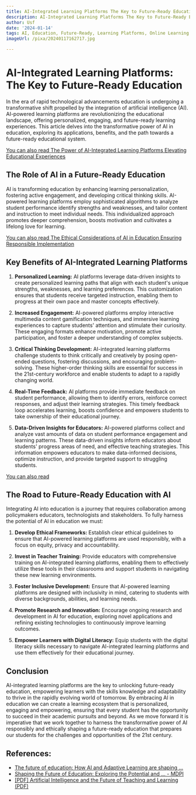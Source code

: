 ```yaml
---
title: AI-Integrated Learning Platforms The Key to Future-Ready Education
description: AI-Integrated Learning Platforms The Key to Future-Ready Education
author: Usf
date: '2024-01-14'
tags: AI, Education, Future-Ready, Learning Platforms, Online Learning
imageUrl: /pixa/20240117162717.jpg

---
```

# AI-Integrated Learning Platforms: The Key to Future-Ready Education

In the era of rapid technological advancements education is undergoing a transformative shift propelled by the  integration of artificial intelligence (AI). AI-powered learning  platforms are revolutionizing the educational landscape, offering personalized, engaging,  and future-ready learning experiences. This article delves into the transformative power of AI in education, exploring  its applications, benefits, and the path  towards a future-ready educational system.

[You can also read The Power of AI-Integrated Learning Platforms  Elevating Educational Experiences](The%20Power%20of%20AI-Integrated%20Learning%20Platforms%20Elevating%20Educational%20Experiences)


##  The Role of AI  in a  Future-Ready Education

AI is  transforming education by enhancing learning personalization, fostering active engagement, and developing  critical thinking skills. AI-powered learning platforms employ sophisticated algorithms to analyze student performance identify strengths and weaknesses, and tailor content and instruction to meet individual needs. This individualized  approach promotes deeper comprehension, boosts motivation and cultivates a lifelong love for learning.

[You can also read The Ethical Considerations of  AI in Education Ensuring Responsible Implementation](The%20Ethical%20Considerations%20of%20AI%20in%20Education%20Ensuring%20Responsible%20Implementation)


## Key Benefits of AI-Integrated Learning Platforms

1. **Personalized Learning:** AI platforms leverage data-driven insights to create personalized learning paths that align  with each student's unique strengths, weaknesses, and learning preferences. This customization  ensures that students receive targeted instruction,  enabling them to progress at their own pace and master concepts effectively.

2. **Increased Engagement:** AI-powered  platforms employ interactive multimedia content gamification techniques, and immersive learning experiences to capture students' attention and stimulate their curiosity. These engaging formats enhance motivation, promote active participation, and foster a deeper understanding of complex subjects.

3. **Critical  Thinking Development:** AI-integrated  learning  platforms challenge students to  think critically and creatively by posing open-ended questions, fostering discussions, and encouraging problem-solving. These higher-order thinking  skills are essential for success in the 21st-century workforce and enable students to adapt to a rapidly changing world.

4. **Real-Time Feedback:** AI platforms provide immediate feedback on student performance, allowing them to identify errors, reinforce  correct responses, and  adjust their learning strategies. This timely feedback loop accelerates learning, boosts  confidence and empowers students to take ownership of  their educational journey.

5. **Data-Driven  Insights for Educators:** AI-powered platforms collect and analyze vast amounts of  data on student  performance engagement and learning patterns. These data-driven insights inform educators about students' progress areas of need, and effective teaching  strategies. This information empowers educators to make data-informed decisions,  optimize instruction, and provide targeted support to struggling students.

[You can also read ]()


## The Road to Future-Ready Education with AI

Integrating AI into education is a journey that requires collaboration among policymakers educators, technologists and stakeholders. To fully harness the potential of AI in  education  we must:

1. **Develop Ethical Frameworks:** Establish clear ethical guidelines to  ensure  that AI-powered learning  platforms are used responsibly,  with a focus on equity, privacy and accountability.

2. **Invest in Teacher Training:** Provide  educators  with comprehensive training on AI-integrated learning  platforms, enabling them to effectively utilize these tools  in their classrooms and  support students in navigating  these new learning  environments.

3. **Foster Inclusive Development:** Ensure that AI-powered  learning  platforms are designed with inclusivity in mind, catering to students with diverse backgrounds, abilities,  and learning needs.

4. **Promote Research and  Innovation:** Encourage ongoing research and  development in AI for education, exploring novel  applications and refining existing technologies to  continuously improve learning  outcomes.

5. **Empower Learners with Digital  Literacy:** Equip students with  the digital literacy skills necessary to navigate AI-integrated learning platforms and use them effectively for their educational journey.

## Conclusion

AI-integrated  learning platforms are the key to  unlocking future-ready education, empowering learners with the skills knowledge and adaptability to thrive in the  rapidly evolving  world of tomorrow. By embracing AI in education we can create a learning ecosystem that is personalized, engaging  and empowering, ensuring that every student has the opportunity to succeed in their academic  pursuits and beyond. As we move forward it is imperative that we work together to harness the transformative power  of AI responsibly and ethically shaping a future-ready education that prepares our students  for the challenges and opportunities  of the 21st  century.

## References:
- [The future of education: How AI and Adaptive Learning are shaping ...](https://www.infosysbpm.com/blogs/education-technology-services/the-future-of-education-how-ai-and-adaptive-learning-are-shaping-the-classrooms-of-the-future.html)
- [Shaping the Future of Education: Exploring the Potential and ... - MDPI](https://www.mdpi.com/2227-7102/13/7/692)
- [[PDF] Artificial Intelligence and the Future of Teaching and Learning (PDF)](https://www2.ed.gov/documents/ai-report/ai-report.pdf)
